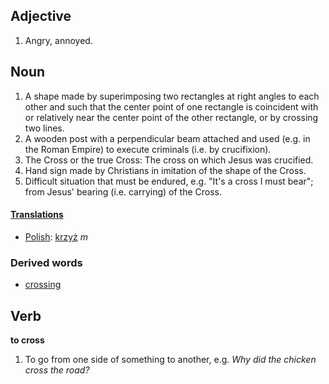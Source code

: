 ==Adjective==
#Angry, annoyed.

==Noun==
#A shape made by superimposing two rectangles at right angles to each other and such that the center point of one rectangle is coincident with or relatively near the center point of the other rectangle, or by crossing two lines.
#A wooden post with a perpendicular beam attached and used (e.g. in the Roman Empire) to execute criminals (i.e. by crucifixion).
#The Cross or the true Cross: The cross on which Jesus was crucified.
#Hand sign made by Christians in imitation of the shape of the Cross.
#Difficult situation that must be endured, e.g. "It's a cross I must bear"; from Jesus' bearing (i.e. carrying) of the Cross.

====[[Translation]]s====

*[[Polish]]: [[krzyż]] ''m''

===Derived words===
*[[crossing]]

==Verb==

'''to cross'''

#To go from one side of something to another, e.g. ''Why did the chicken cross the road?''